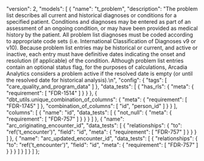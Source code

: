   "version": 2,
  "models": [
    {
      "name": "t_problem",
      "description": "The problem list describes all current and historical diagnoses or conditions for a specified patient.  Conditions and diagnoses may be entered as part of an assessment of an ongoing condition, or may have been provided as medical history by the patient.  All problem list diagnoses must be coded according to appropriate code sets (i.e. International Classification of Diagnoses v9 or v10).  Because problem list entries may be historical or current, and active or inactive, each entry must have definitive dates indicating the onset and resolution (if applicable) of the condition.  Although problem list entries contain an optional status flag, for the purposes of calculations, Arcadia Analytics considers a problem active if the resolved date is empty (or until the resolved date for historical analysis).\n",
      "config": {
        "tags": [
          "care_quality_and_program_data"
        ]
      },
      "data_tests": [
        {
          "has_rls": {
            "meta": {
              "requirement": [
                "FDR-1514"
              ]
            }
          }
        },
        {
          "dbt_utils.unique_combination_of_columns": {
            "meta": {
              "requirement": [
                "FDR-1745"
              ]
            },
            "combination_of_columns": [
              "id",
              "person_id"
            ]
          }
        }
      ],
      "columns": [
        {
          "name": "id",
          "data_tests": [
            {
              "not_null": {
                "meta": {
                  "requirement": [
                    "FDR-757"
                  ]
                }
              }
            }
          ]
        },
        {
          "name": "arc_originating_encounter_id",
          "data_tests": [
            {
              "relationships": {
                "to": "ref('t_encounter')",
                "field": "id",
                "meta": {
                  "requirement": [
                    "FDR-757"
                  ]
                }
              }
            }
          ]
        },
        {
          "name": "arc_updated_encounter_id",
          "data_tests": [
            {
              "relationships": {
                "to": "ref('t_encounter')",
                "field": "id",
                "meta": {
                  "requirement": [
                    "FDR-757"
                  ]
                }
              }
            }
          ]
        }
      ]
    }
  ]
};
